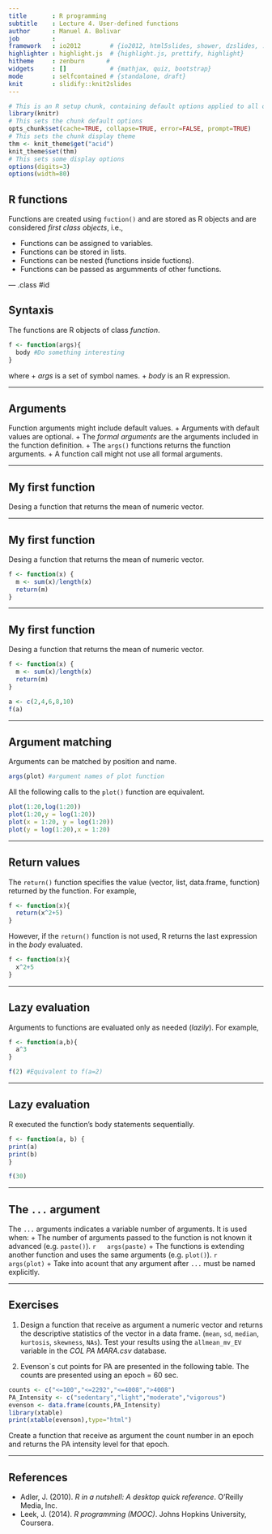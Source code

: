 ```yaml
---
title       : R programming
subtitle    : Lecture 4. User-defined functions
author      : Manuel A. Bolivar
job         : 
framework   : io2012        # {io2012, html5slides, shower, dzslides, ...}
highlighter : highlight.js  # {highlight.js, prettify, highlight}
hitheme     : zenburn      # 
widgets     : []            # {mathjax, quiz, bootstrap}
mode        : selfcontained # {standalone, draft}
knit        : slidify::knit2slides
---
```



```r
# This is an R setup chunk, containing default options applied to all other chunks
library(knitr)
# This sets the chunk default options
opts_chunk$set(cache=TRUE, collapse=TRUE, error=FALSE, prompt=TRUE)
# This sets the chunk display theme
thm <- knit_theme$get("acid")
knit_theme$set(thm)
# This sets some display options
options(digits=3)
options(width=80)
```


<style>
em {
  font-style: italic
}
strong {
  font-weight: bold;
}
</style>



## R functions

Functions are created using `fuction()` and are stored as R objects and are considered *first class objects*, i.e.,

  + Functions can be assigned to variables.
  + Functions can be stored in lists.
  + Functions can be nested (functions inside fuctions).
  + Functions can be passed as argumments of other functions.

--- .class #id 

## Syntaxis

The functions are R objects of class *function*.

```r
f <- function(args){
  body #Do something interesting
}
```

where 
+ *args* is a set of symbol names.
+ *body* is an R expression.

---

## Arguments

Function arguments might include default values.
  + Arguments with default values are optional.
  + The *formal arguments* are the arguments included in the function definition.
  + The `args()` functions returns the function arguments.
  + A function call might not use all formal arguments.

---

## My first function

Desing a function that returns the mean of numeric vector.

---

## My first function

Desing a function that returns the mean of numeric vector.

```r
f <- function(x) {
  m <- sum(x)/length(x)
  return(m)
}
```

---

## My first function

Desing a function that returns the mean of numeric vector.

```r
f <- function(x) {
  m <- sum(x)/length(x)
  return(m)
}
```

```r
a <- c(2,4,6,8,10)
f(a)
```

---

## Argument matching

Arguments can be matched by position and name.

```r
args(plot) #argument names of plot function
```

All the following calls to the `plot()` function are equivalent.

```r
plot(1:20,log(1:20))
plot(1:20,y = log(1:20))
plot(x = 1:20, y = log(1:20))
plot(y = log(1:20),x = 1:20)
```

---

## Return values

The `return()` function specifies the value (vector, list, data.frame, function) returned by the function. For example,

```r
f <- function(x){
  return(x^2+5)
}
```

However, if the `return()` function is not used, R returns the last expression in the *body* evaluated.

```r
f <- function(x){
  x^2+5
}
```

---

## Lazy evaluation

Arguments to functions are evaluated only as needed (*lazily*). For example,

```r
f <- function(a,b){
  a^3
}
```

```r
f(2) #Equivalent to f(a=2)
```

---

## Lazy evaluation

R executed the function's body statements sequentially.

```r
f <- function(a, b) {
print(a)
print(b)
}
```

```r
f(30)
```

---

## The `...` argument

The `...` arguments indicates a variable number of arguments. It is used when:
  + The number of arguments passed to the function is not known it advanced (e.g. `paste()`).
  ```r
  args(paste)
  ```
  + The functions is extending another function and uses the same arguments (e.g. `plot()`).
  ```r
  args(plot)
  ```
  + Take into acount that any argument after `...` must be named explicitly. 

---

## Exercises

1. Design a function that receive as argument a numeric vector and returns the descriptive statistics of the vector in a data frame. (`mean`, `sd`, `median`, `kurtosis`, `skewness`, `NAs`). 
Test your results using the `allmean_mv_EV` variable in the *COL PA MARA.csv* database.

2. Evenson`s cut points for PA are presented in the following table. The counts are presented using an epoch = 60 sec.

  ```r
  counts <- c("<=100","<=2292","<=4008",">4008")
  PA_Intensity <- c("sedentary","light","moderate","vigorous")
  evenson <- data.frame(counts,PA_Intensity)
  library(xtable)
  print(xtable(evenson),type="html")
  ```
  Create a function that receive as argument the count number in an epoch and returns the PA intensity level for that epoch.

---
  
## References

+ Adler, J. (2010). *R in a nutshell: A desktop quick reference*. O'Reilly Media, Inc.
+ Leek, J. (2014). *R programming (MOOC)*. Johns Hopkins University, Coursera.